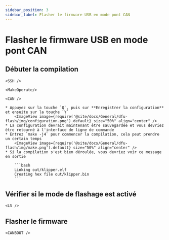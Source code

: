 ```yaml
---
sidebar_position: 3
sidebar_label: Flasher le firmware USB en mode pont CAN
---
```




# Flasher le firmware USB en mode pont CAN

## Débuter la compilation

    <SSH />

    <MakeOperate/>

    <CAN />

    * Appuyez sur la touche `Q`, puis sur **Enregistrer la configuration** et ensuite sur la touche `Y`
        <ImageView image={require('@site/docs/General/dfu-flash/img/configuration.png').default} size="50%" align="center" />
    * La configuration devrait maintenant être sauvegardée et vous devriez être retourné à l'interface de ligne de commande
    * Entrez `make -j4` pour commencer la compilation, cela peut prendre un certain temps
        <ImageView image={require('@site/docs/General/dfu-flash/img/make.png').default} size="50%" align="center" />
    * Si la compilation s'est bien déroulée, vous devriez voir ce message en sortie

        ```bash
        Linking out/klipper.elf
        Creating hex file out/klipper.bin
        ```
    
## Vérifier si le mode de flashage est activé


    <LS />

## Flasher le firmware


    <CANBOOT />